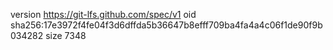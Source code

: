 version https://git-lfs.github.com/spec/v1
oid sha256:17e3972f4fe04f3d6dffda5b36647b8efff709ba4fa4a4c06f1de90f9b034282
size 7348
